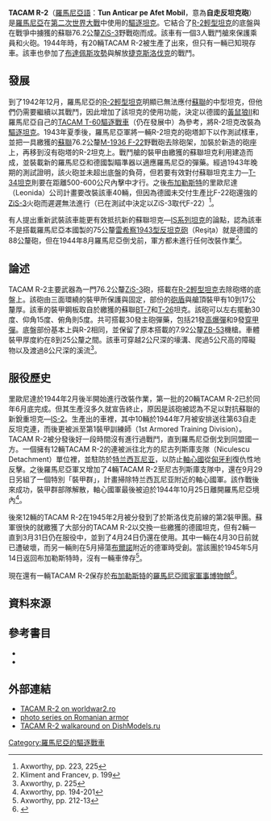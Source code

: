 {{NoteTA
|1=zh:毫米;zh-hant:毫米;zh-hans:毫米;zh-hk:毫米;zh-cn:毫米;zh-tw:公釐;zh-mo:毫米;
|2=zh:毫米;zh-hant:毫米;zh-hans:毫米;zh-hk:毫米;zh-cn:毫米;zh-tw:公厘;zh-mo:毫米;
|3=zh:米;zh-hant:米;zh-hans:米;zh-hk:米;zh-cn:米;zh-tw:公尺;zh-mo:米;
|4=zh:坦克;zh-hant:坦克;zh-hans:坦克;zh-hk:坦克;zh-tw:戰車;zh-cn:坦克;zh-mo:坦克;
|5=zh:主戰坦克;zh-hant:主戰坦克;zh-hans:主战坦克;zh-hk:主戰坦克;zh-tw:主力戰車;zh-cn:主战坦克;zh-mo:主戰坦克;
|6=zh-hans:驱逐战车;zh-hk:驅逐戰車;zh-cn:自行反坦克炮;zh-tw:驅逐戰車;
}}
{{Infobox Weapon
 |name= TACAM R-2
 |image= [[File:TACAM_R-2_tank_destroyer.JPG|280px]]
 |caption=羅馬尼亞國家軍事博物館的TACAMR-2
 |origin={{flagicon|Romania}} [[羅馬尼亞王國|羅馬尼亞]]
 |type= [[驅逐戰車|驅逐戰車]]
 |is_vehicle=yes
 |service= 1944年—1945年
 |used_by= {{flagicon|Romania}} [[羅馬尼亞王國|羅馬尼亞]]
 |wars= [[第二次世界大戰|第二次世界大戰]]
 |designer= 里歐尼達
 |design_date= 1943年
 |manufacturer=里歐尼達
 |production_date= 1944
 |number= 20 + 1輛樣車
 |length= 5公尺
 |width= 2.064公尺
 |height= 2.32公尺
 <!-- General specifications -->
 |crew= 3人
 |weight= 12公噸
 |suspension= [[葉片彈簧|葉片彈簧]]
 |speed= 25-30公里/時（平路）
 |vehicle_range=130-160公里
 |primary_armament= 1 x 76.2公釐[[ZiS-3加農炮|ZiS-3加農炮]]
 |secondary_armament= 1 x 7.92公釐[[ZB37重機槍|ZB37重機槍]]
 |armour= 10-25公釐
 |engine= 4汽缸水冷式Škoda T11/0 [[汽油|汽油]]發動機
 |engine_power= 125馬力
 |pw_ratio= 
 |transmission= 6 x 6
 |fuel_capacity= 153公升
 |clearance= 35公分 
}}

'''TACAM R-2'''（[[羅馬尼亞語|羅馬尼亞語]]：'''Tun Anticar pe Afet Mobil'''，意為'''自走反坦克砲'''）是[[羅馬尼亞|羅馬尼亞]]在[[第二次世界大戰|第二次世界大戰]]中使用的[[驅逐戰車|驅逐坦克]]。它結合了[[Panzer_35(t)|R-2輕型坦克]]的底盤與在戰爭中擄獲的蘇聯76.2公釐[[ZiS-3|ZiS-3]]野戰砲而成。該車有一個3人戰鬥艙來保護乘員和火砲。1944年時，有20輛TACAM R-2被生產了出來，但只有一輛已知現存車。該車也參加了[[布達佩斯攻勢|布達佩斯攻勢]]與解放[[捷克斯洛伐克|捷克斯洛伐克]]的戰鬥。

== 發展 ==
到了1942年12月，羅馬尼亞的[[Panzer_35(t)|R-2輕型坦克]]明顯已無法應付[[蘇聯|蘇聯]]的中型坦克，但他們仍需要繼續以其戰鬥，因此增加了該坦克的使用功能，決定以德國的[[黃鼠狼II|黃鼠狼II]]和羅馬尼亞自己的[[TACAM_T-60驅逐戰車|TACAM T-60驅逐戰車]]（仍在發展中）為參考，將R-2坦克改裝為[[驅逐戰車|驅逐坦克]]。1943年夏季後，羅馬尼亞軍將一輛R-2坦克的砲塔卸下以作測試樣車，並把一具繳獲的[[蘇聯|蘇聯]]76.2公釐[[M-1936_F-22|M-1936 F-22]]野戰砲去除砲架，加裝於新造的砲座上，再移到沒有砲塔的R-2坦克上。戰鬥艙的裝甲由繳獲的蘇聯坦克利用建造而成，並裝載新的羅馬尼亞和德國製瞄準器以適應羅馬尼亞的彈藥。經過1943年晚期的測試證明，該火砲並未超出底盤的負荷，但若要有效對付蘇聯坦克主力—[[T-34坦克|T-34坦克]]則要在距離500-600公尺內擊中才行。之後[[布加勒斯特|布加勒斯特]]的里歐尼達（Leonida）公司計畫要改裝該車40輛，但因為德國未交付生產比F-22砲還強的[[ZiS-3|ZiS-3]]火砲而遲遲無法進行（已在測試中決定以ZiS-3取代F-22）<ref>Axworthy, pp. 223, 225</ref>。

有人提出重新武裝該車能更有效抵抗新的蘇聯坦克—[[IS系列坦克|IS系列坦克]]的論點，認為該車不是搭載羅馬尼亞本國製的75公釐[[75公釐雷希察1943年型反坦克砲|雷希察1943型反坦克砲]]（Reşiţa）就是德國的88公釐砲，但在1944年8月羅馬尼亞倒戈前，軍方都未進行任何改裝作業<ref>Kliment and Francev, p. 199</ref>。

==論述==
TACAM R-2主要武器為一門76.2公釐[[ZiS-3|ZiS-3]]砲，搭載在[[Panzer_35(t)|R-2輕型坦克]]去除砲塔的底盤上。該砲由三面環繞的裝甲所保護與固定，部份的[[砲盾|砲盾]]與艙頂裝甲有10到17公釐厚。該車的裝甲鋼板取自於繳獲的蘇聯[[BT-7|BT-7]]和[[T-26|T-26]]坦克。該砲可以左右擺動30度、仰角15度、俯角則5度。共可搭載30發主砲彈藥，包括21發[[高爆彈|高爆彈]]和9發[[穿甲彈|穿甲彈]]。底盤部份基本上與R-2相同，並保留了原本搭載的7.92公釐[[貝莎機槍|ZB-53]]機槍。車體裝甲厚度約在8到25公釐之間。該車可穿越2公尺深的壕溝、爬過5公尺高的障礙物以及渡過8公尺深的溪流<ref>Axworthy, p. 225</ref>。

==服役歷史==
里歐尼達於1944年2月後半開始進行改裝作業，第一批的20輛TACAM R-2已於同年6月底完成。但其生產沒多久就宣告終止，原因是該砲被認為不足以對抗蘇聯的新銳重坦克—[[IS-2|IS-2]]。生產出的車裡，其中10輛於1944年7月被安排送往第63自走反坦克連，而後更被派至第1裝甲訓練師（1st Armored Training Division）。TACAM R-2被分發後好一段時間沒有進行過戰鬥，直到羅馬尼亞倒戈到同盟國一方。一個擁有12輛TACAM R-2的連被派往北方的尼古列斯庫支隊（Niculescu Detachment）單位裡，並駐防於[[特兰西瓦尼亚|特兰西瓦尼亚]]，以防止[[軸心國|軸心國]]從[[匈牙利|匈牙利]]復仇性地反擊。之後羅馬尼亞軍又增加了4輛TACAM R-2至尼古列斯庫支隊中，還在9月29日另組了一個特別「裝甲群」，計畫掃除特兰西瓦尼亚附近的軸心國軍。該作戰後來成功，裝甲群部隊解散，軸心國軍最後被迫於1944年10月25日離開羅馬尼亞境內<ref>Axworthy, pp. 194-201</ref>。

後來12輛的TACAM R-2在1945年2月被分發到了於斯洛伐克前線的第2裝甲團。蘇軍很快的就繳獲了大部分的TACAM R-2以交換一些繳獲的德國坦克，但有2輛一直到3月31日仍在服役中，並到了4月24日仍還在使用。其中一輛在4月30日前就已遭破壞，而另一輛則在5月掃蕩[[布爾諾|布爾諾]]附近的德軍時受創。當該團於1945年5月14日返回布加勒斯特時，沒有一輛車倖存<ref>Axworthy, pp. 212-13</ref>。

現在還有一輛TACAM R-2保存於[[布加勒斯特|布加勒斯特]]的[[羅馬尼亞國家軍事博物館|羅馬尼亞國家軍事博物館]]<ref>{{cite web |url=http://www.muzeulmilitar.ro/colectii/47.html |title=Colectii — Specialitati militare |language=ro |accessdate=2009-05-21 |deadurl=yes |archiveurl=https://web.archive.org/web/20080512170858/http://www.muzeulmilitar.ro/colectii/47.html |archivedate=2008-05-12 }}</ref>。

==資料來源==
{{reflist|2}}

== 參考書目 ==
{{refbegin}}
* {{cite book|last=Axworthy|first=Mark|coauthors=Scafes, Cornel; Craciunoiu, Cristian|title=Third Axis, Fourth Ally: Romanian Armed Forces in the European War, 1941-1945|publisher=Arms and Armour|location=London|date=1995|isbn=1-85409-267-7}}
* {{cite book|last=Kliment|first=Charles K.|coauthors=Francev, Vladimír|title=Czechoslovak Armored Fighting Vehicles|publisher=Schiffer|location=Atglen, PA|date=1997|isbn=0-7643-0141-1}}
{{refend}}
==外部連結==
{{refbegin}}
* [http://www.worldwar2.ro/arme/?article=242 TACAM R-2 on worldwar2.ro]{{WebCite|url=https://www.webcitation.org/66jaJWZ5y?url=http://www.worldwar2.ro/arme/?article=242 |date=20120407004641 |dateformat=iso }}
* [https://web.archive.org/web/20091001190507/http://mailer.fsu.edu/~akirk/tanks/romania/romania-tanks.html photo series on Romanian armor]
* [https://web.archive.org/web/20120220033811/http://dishmodels.com/wshow.htm?p=1275&lng=E TACAM R-2 walkaround on DishModels.ru]
{{refend}}
[[Category:羅馬尼亞的驅逐戰車|Category:羅馬尼亞的驅逐戰車]]